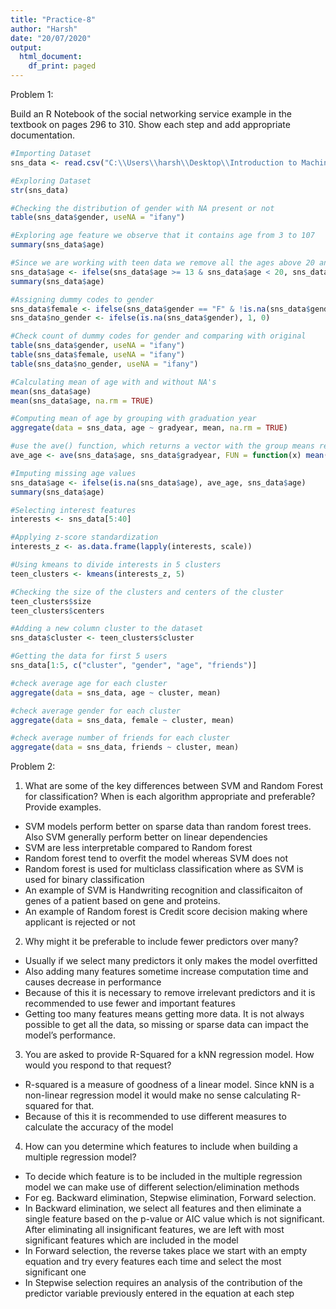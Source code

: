 ```yaml
---
title: "Practice-8"
author: "Harsh"
date: "20/07/2020"
output:
  html_document:
    df_print: paged
---
```


Problem 1:

Build an R Notebook of the social networking service example in the textbook on pages 296 to 310. Show each step and add appropriate documentation.

```r

#Importing Dataset
sns_data <- read.csv("C:\\Users\\harsh\\Desktop\\Introduction to Machine learning and Data Mining\\Practice 8\\snsdata.csv")

#Exploring Dataset
str(sns_data)

#Checking the distribution of gender with NA present or not
table(sns_data$gender, useNA = "ifany")

#Exploring age feature we observe that it contains age from 3 to 107
summary(sns_data$age)

#Since we are working with teen data we remove all the ages above 20 and below 13
sns_data$age <- ifelse(sns_data$age >= 13 & sns_data$age < 20, sns_data$age, NA)
summary(sns_data$age)

#Assigning dummy codes to gender
sns_data$female <- ifelse(sns_data$gender == "F" & !is.na(sns_data$gender), 1, 0)
sns_data$no_gender <- ifelse(is.na(sns_data$gender), 1, 0)

#Check count of dummy codes for gender and comparing with original
table(sns_data$gender, useNA = "ifany")
table(sns_data$female, useNA = "ifany")
table(sns_data$no_gender, useNA = "ifany")

#Calculating mean of age with and without NA's
mean(sns_data$age)
mean(sns_data$age, na.rm = TRUE)

#Computing mean of age by grouping with graduation year
aggregate(data = sns_data, age ~ gradyear, mean, na.rm = TRUE)

#use the ave() function, which returns a vector with the group means repeated such that the result is equal in length to the original vector
ave_age <- ave(sns_data$age, sns_data$gradyear, FUN = function(x) mean(x, na.rm = TRUE))

#Imputing missing age values
sns_data$age <- ifelse(is.na(sns_data$age), ave_age, sns_data$age)
summary(sns_data$age)

#Selecting interest features
interests <- sns_data[5:40]

#Applying z-score standardization
interests_z <- as.data.frame(lapply(interests, scale))

#Using kmeans to divide interests in 5 clusters
teen_clusters <- kmeans(interests_z, 5)

#Checking the size of the clusters and centers of the cluster
teen_clusters$size
teen_clusters$centers

#Adding a new column cluster to the dataset
sns_data$cluster <- teen_clusters$cluster

#Getting the data for first 5 users
sns_data[1:5, c("cluster", "gender", "age", "friends")]

#check average age for each cluster
aggregate(data = sns_data, age ~ cluster, mean)

#check average gender for each cluster
aggregate(data = sns_data, female ~ cluster, mean)

#check average number of friends for each cluster
aggregate(data = sns_data, friends ~ cluster, mean)

```

Problem 2:

1. What are some of the key differences between SVM and Random Forest for classification? When is each algorithm appropriate and preferable? Provide examples.

- SVM models perform better on sparse data than random forest trees. Also SVM generally perform better on linear dependencies
- SVM are less interpretable compared to Random forest
- Random forest tend to overfit the model whereas SVM does not
- Random forest is used for multiclass classification where as SVM is used for binary classification
- An example of SVM is Handwriting recognition and classificaiton of genes of a patient based on gene and proteins.
- An example of Random forest is Credit score decision making where applicant is rejected or not

2. Why might it be preferable to include fewer predictors over many?

- Usually if we select many predictors it only makes the model overfitted
- Also adding many features sometime increase computation time and causes decrease in performance
- Because of this it is necessary to remove irrelevant predictors and it is recommended to use fewer and important features
- Getting too many features means getting more data. It is not always possible to get all the data, so missing or sparse data can impact the model's performance.

3. You are asked to provide R-Squared for a kNN regression model. How would you respond to that request?

- R-squared is a measure of goodness of a linear model. Since kNN is a non-linear regression model it would make no sense calculating R-squared for that.
- Because of this it is recommended to use different measures to calculate the accuracy of the model

4. How can you determine which features to include when building a multiple regression model?

- To decide which feature is to be included in the multiple regression model we can make use of different selection/elimination methods
- For eg. Backward elimination, Stepwise elimination, Forward selection.
- In Backward elimination, we select all features and then eliminate a single feature based on the p-value or AIC value which is not significant. After eliminating all insignificant features, we are left with most significant features which are included in the model
- In Forward selection, the reverse takes place we start with an empty equation and try every features each time and select the most significant one
- In Stepwise selection requires an analysis of the contribution of the predictor variable previously entered in the equation at each step












